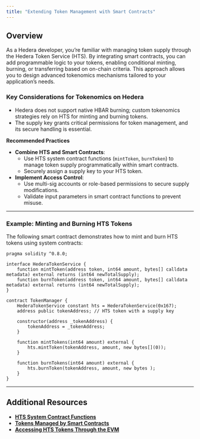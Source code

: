 ---
title: "Extending Token Management with Smart Contracts"
---


## **Overview**

As a Hedera developer, you’re familiar with managing token supply through the Hedera Token Service (HTS). By integrating smart contracts, you can add programmable logic to your tokens, enabling conditional minting, burning, or transferring based on on-chain criteria. This approach allows you to design advanced tokenomics mechanisms tailored to your application’s needs.

### **Key Considerations for Tokenomics on Hedera**

* Hedera does not support native HBAR burning; custom tokenomics strategies rely on HTS for minting and burning tokens.
* The supply key grants critical permissions for token management, and its secure handling is essential.

**Recommended Practices**

* **Combine HTS and Smart Contracts**:
  * Use HTS system contract functions (`mintToken`, `burnToken`) to manage token supply programmatically within smart contracts.
  * Securely assign a supply key to your HTS token.
* **Implement Access Control**:
  * Use multi-sig accounts or role-based permissions to secure supply modifications.
  * Validate input parameters in smart contract functions to prevent misuse.

***

### **Example: Minting and Burning HTS Tokens**

The following smart contract demonstrates how to mint and burn HTS tokens using system contracts:

```solidity wrap
pragma solidity ^0.8.0;

interface HederaTokenService {
    function mintToken(address token, int64 amount, bytes[] calldata metadata) external returns (int64 newTotalSupply);
    function burnToken(address token, int64 amount, bytes[] calldata metadata) external returns (int64 newTotalSupply);
}

contract TokenManager {
    HederaTokenService constant hts = HederaTokenService(0x167);
    address public tokenAddress; // HTS token with a supply key

    constructor(address _tokenAddress) {
        tokenAddress = _tokenAddress;
    }

    function mintTokens(int64 amount) external {
        hts.mintToken(tokenAddress, amount, new bytes[](0));
    }

    function burnTokens(int64 amount) external {
        hts.burnToken(tokenAddress, amount, new bytes );
    }
}
```


***

## Additional Resources

* [**HTS System Contract Functions**](https://github.com/hashgraph/hedera-smart-contracts/tree/main/contracts/system-contracts/hedera-token-service)
* [**Tokens Managed by Smart Contracts**](/hedera/core-concepts/smart-contracts/tokens-managed-by-smart-contracts)
* [**Accessing HTS Tokens Through the EVM**](/hedera/core-concepts/tokens/hybrid-hts-+-evm-tokenization)
